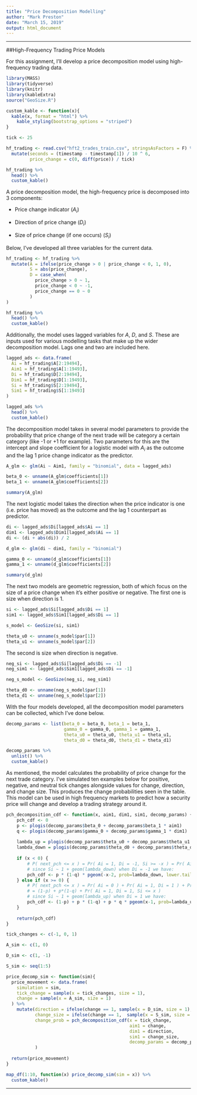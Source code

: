 ---
title: "Price Decomposition Modelling"
author: "Mark Preston"
date: "March 15, 2019"
output: html_document
---

***

##High-Frequency Trading Price Models

For this assignment, I'll develop a price decomposition model using high-frequency trading data. 

```{r loading data and packages, warning=FALSE, message=FALSE}
library(MASS)
library(tidyverse)
library(knitr)
library(kableExtra)
source("GeoSize.R")

custom_kable <- function(x){
  kable(x, format = "html") %>%
    kable_styling(bootstrap_options = "striped")
}

tick <- 25

hf_trading <- read.csv("hft2_trades_train.csv", stringsAsFactors = F) %>%
  mutate(seconds = (timestamp - timestamp[1]) / 10 ^ 6,
         price_change = c(0, diff(price)) / tick) 

hf_trading %>%
  head() %>%
  custom_kable()
```

A price decomposition model, the high-frequency price is decomposed into 3 components:

- Price change indicator ($A_i$)

- Direction of price change ($D_i$)

- Size of price change (if one occurs) ($S_i$)

Below, I've developed all three variables for the current data.

```{r decomp parameters}
hf_trading <- hf_trading %>%
  mutate(A = ifelse(price_change > 0 | price_change < 0, 1, 0),
         S = abs(price_change),
         D = case_when(
           price_change > 0 ~ 1,
           price_change < 0 ~ -1,
           price_change == 0 ~ 0
         )
)

hf_trading %>%
  head() %>%
  custom_kable()
```

Additionally, the model uses lagged variables for $A$, $D$, and $S$. These are inputs used for various modelling tasks that make up the wider decomposition model. Lags one and two are included here.

```{r lagged decomp}
lagged_ads <- data.frame(
  Ai = hf_trading$A[2:19494],
  Aim1 = hf_trading$A[1:19493],
  Di = hf_trading$D[2:19494],
  Dim1 = hf_trading$D[1:19493],
  Si = hf_trading$S[2:19494],
  Sim1 = hf_trading$S[1:19493]
)

lagged_ads %>%
  head() %>%
  custom_kable()
```

The decomposition model takes in several model parameters to provide the probability that price change of the next trade will be category a certain category (like -1 or +1 for example). Two parameters for this are the intercept and slope coefficient for a logistic model with $A_i$ as the outcome and the lag 1 price change indicator as the predictor.

```{r glm dev}
A_glm <- glm(Ai ~ Aim1, family = "binomial", data = lagged_ads)

beta_0 <- unname(A_glm$coefficients[1])
beta_1 <- unname(A_glm$coefficients[2])

summary(A_glm)
```

The next logistic model takes the direction when the price indicator is one (i.e. price has moved) as the outcome and the lag 1 counterpart as predictor.

```{r d model dev}
di <- lagged_ads$Di[lagged_ads$Ai == 1]
dim1 <- lagged_ads$Dim1[lagged_ads$Ai == 1]
di <- (di + abs(di)) / 2 

d_glm <- glm(di ~ dim1, family = "binomial")

gamma_0 <- unname(d_glm$coefficients[1])
gamma_1 <- unname(d_glm$coefficients[2])

summary(d_glm)
```

The next two models are geometric regression, both of which focus on the size of a price change when it's either positive or negative. The first one is size when direction is 1.

```{r s model dev}
si <- lagged_ads$Si[lagged_ads$Di == 1]
sim1 <- lagged_ads$Sim1[lagged_ads$Di == 1]

s_model <- GeoSize(si, sim1)

theta_u0 <- unname(s_model$par[1])
theta_u1 <- unname(s_model$par[2])
```

The second is size when direction is negative.

```{r ns model dev}
neg_si <- lagged_ads$Si[lagged_ads$Di == -1]
neg_sim1 <- lagged_ads$Sim1[lagged_ads$Di == -1]

neg_s_model <- GeoSize(neg_si, neg_sim1)

theta_d0 <- unname(neg_s_model$par[1])
theta_d1 <- unname(neg_s_model$par[2])
```

With the four models developed, all the decomposition model parameters can be collected, which I've done below.

```{r collecting all decomp parameters}
decomp_params <- list(beta_0 = beta_0, beta_1 = beta_1,
                      gamma_0 = gamma_0, gamma_1 = gamma_1,
                      theta_u0 = theta_u0, theta_u1 = theta_u1,
                      theta_d0 = theta_d0, theta_d1 = theta_d1)

decomp_params %>%
  unlist() %>%
  custom_kable()
```

As mentioned, the model calculates the probability of price change for the next trade category. I've simulated ten examples below for positive, negative, and neutral tick changes alongside values for change, direction, and change size. This produces the change probabilities seen in the table. This model can be used in high frequency markets to predict how a security price will change and develop a trading strategy around it.

```{r decomposition function and sim}
pch_decomposition_cdf <- function(x, aim1, dim1, sim1, decomp_params) {  
    pch_cdf <- 0
    p <- plogis(decomp_params$beta_0 + decomp_params$beta_1 * aim1)    # Pr( Ai =  1 | aim1 )
    q <- plogis(decomp_params$gamma_0 + decomp_params$gamma_1 * dim1)  # Pr( Di = +1 | dim1 )
    
    lambda_up = plogis(decomp_params$theta_u0 + decomp_params$theta_u1 * sim1)
    lambda_down = plogis(decomp_params$theta_d0 + decomp_params$theta_d1 * sim1)
    
    if (x < 0) {
        # P( next_pch <= x ) = Pr( Ai = 1, Di = -1, Si >= -x ) = Pr( Ai = 1, Di = -1, Si > -x-1 ) 
        # since Si ~ 1 + geom(lambda_down) when Di = -1 we have:
        pch_cdf <- p * (1-q) * pgeom(-x-2, prob=lambda_down, lower.tail = FALSE) 
    } else if (x >= 0) {
        # P( next_pch <= x ) = Pr( Ai = 0 ) + Pr( Ai = 1, Di = 1 ) + Pr( Ai = 1, Di = -1, Si <= x ) = 
        # = (1-p) + p*(1-q) + Pr( Ai = 1, Di = 1, Si <= x ) 
        # since Si ~ 1 + geom(lambda_up) when Di = 1 we have:
        pch_cdf <- (1-p) + p * (1-q) + p * q * pgeom(x-1, prob=lambda_up)
    }
    
    return(pch_cdf)
}

tick_changes <- c(-1, 0, 1)

A_sim <- c(1, 0)

D_sim <- c(1, -1)

S_sim <- seq(1:5)

price_decomp_sim <- function(sim){
  price_movement <- data.frame(
    simulation = sim,
    tick_change = sample(x = tick_changes, size = 1),
    change = sample(x = A_sim, size = 1)
  ) %>%
    mutate(direction = ifelse(change == 1, sample(x = D_sim, size = 1), 0),
           change_size = ifelse(change == 1,  sample(x = S_sim, size = 1), 0),
           change_prob = pch_decomposition_cdf(x = tick_change, 
                                               aim1 = change, 
                                               dim1 = direction, 
                                               sim1 = change_size, 
                                               decomp_params = decomp_params)
           )
  
  return(price_movement)
}

map_df(1:10, function(x) price_decomp_sim(sim = x)) %>%
  custom_kable()
```

***